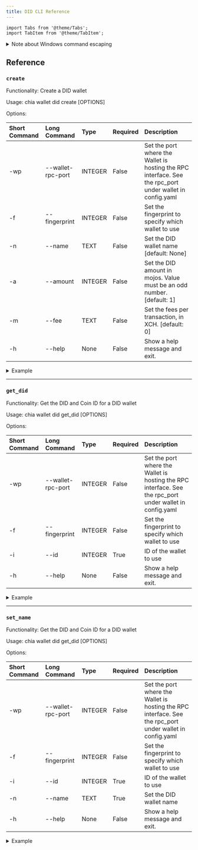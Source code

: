 ```yaml
---
title: DID CLI Reference
---
```


```mdx-code-block
import Tabs from '@theme/Tabs';
import TabItem from '@theme/TabItem';
```

<details>
  <summary>Note about Windows command escaping</summary>

This document will use Linux/MacOS RPC syntax. When running rpc commands on Windows, you'll need to escape all quotes with backslashes.

For example, here is a typical RPC command on Linux and MacOS:

```powershell
chia rpc wallet create_new_wallet '{"wallet_type": "nft_wallet"}'
```

To run the same command on Windows, you need to escape the quotes, so it looks like this:

```powershell
chia rpc wallet create_new_wallet '{\"wallet_type\": \"nft_wallet\"}'
```

</details>

## Reference

### `create`

Functionality: Create a DID wallet

Usage: chia wallet did create [OPTIONS]

Options:

| Short Command | Long Command      | Type    | Required | Description                                                                                              |
| :------------ | :---------------- | :------ | :------- | :------------------------------------------------------------------------------------------------------- |
| -wp           | --wallet-rpc-port | INTEGER | False    | Set the port where the Wallet is hosting the RPC interface. See the rpc_port under wallet in config.yaml |
| -f            | --fingerprint     | INTEGER | False    | Set the fingerprint to specify which wallet to use                                                       |
| -n            | --name            | TEXT    | False    | Set the DID wallet name [default: None]                                                                  |
| -a            | --amount          | INTEGER | False    | Set the DID amount in mojos. Value must be an odd number. [default: 1]                                   |
| -m            | --fee             | TEXT    | False    | Set the fees per transaction, in XCH. [default: 0]                                                       |
| -h            | --help            | None    | False    | Show a help message and exit.                                                                            |

<details>
<summary>Example</summary>

Create a new DID:

```bash
chia wallet did create -n My_DID
```

Response:

```
Successfully created a DID wallet with name My_DID and id 2 on key 4288332900
Successfully created a DID did:chia:17jvhl9z8zj6jma2uxk4mqj22p90hfpf29svlvlyalu8ksyefsvpql7f403 in the newly created DID wallet
```

View your wallet and DID:

```bash
chia wallet show
```

Response:

```
Wallet height: 1117451
Sync status: Synced
Balances, fingerprint: 4288332900

Chia Wallet:
   -Total Balance:         0.999989999992 txch (999989999992 mojo)
   -Pending Total Balance: 0.999989999991 txch (999989999991 mojo)
   -Spendable:             0.0 txch (0 mojo)
   -Type:                  STANDARD_WALLET
   -Wallet ID:             1

My_DID:
   -Total Balance:         0.0
   -Pending Total Balance: 1.0
   -Spendable:             0.0
   -Type:                  DECENTRALIZED_ID
   -DID ID:                did:chia:17jvhl9z8zj6jma2uxk4mqj22p90hfpf29svlvlyalu8ksyefsvpql7f403
   -Wallet ID:             2
```

</details>

---

### `get_did`

Functionality: Get the DID and Coin ID for a DID wallet

Usage: chia wallet did get_did [OPTIONS]

Options:

| Short Command | Long Command      | Type    | Required | Description                                                                                              |
| :------------ | :---------------- | :------ | :------- | :------------------------------------------------------------------------------------------------------- |
| -wp           | --wallet-rpc-port | INTEGER | False    | Set the port where the Wallet is hosting the RPC interface. See the rpc_port under wallet in config.yaml |
| -f            | --fingerprint     | INTEGER | False    | Set the fingerprint to specify which wallet to use                                                       |
| -i            | --id              | INTEGER | True     | ID of the wallet to use                                                                                  |
| -h            | --help            | None    | False    | Show a help message and exit.                                                                            |

<details>
<summary>Example</summary>

Get info for DID with ID 2:

```bash
chia wallet did get_did -i 2
```

Response:

```
DID:                    did:chia:17jvhl9z8zj6jma2uxk4mqj22p90hfpf29svlvlyalu8ksyefsvpql7f403
Coin ID:                0xe6c28c30c7dd2801a4cbfdb0e61186315ae9695dde0a75a6901c1394c3300db8
```

</details>

---

### `set_name`

Functionality: Get the DID and Coin ID for a DID wallet

Usage: chia wallet did get_did [OPTIONS]

Options:

| Short Command | Long Command      | Type    | Required | Description                                                                                              |
| :------------ | :---------------- | :------ | :------- | :------------------------------------------------------------------------------------------------------- |
| -wp           | --wallet-rpc-port | INTEGER | False    | Set the port where the Wallet is hosting the RPC interface. See the rpc_port under wallet in config.yaml |
| -f            | --fingerprint     | INTEGER | False    | Set the fingerprint to specify which wallet to use                                                       |
| -i            | --id              | INTEGER | True     | ID of the wallet to use                                                                                  |
| -n            | --name            | TEXT    | True     | Set the DID wallet name                                                                                  |
| -h            | --help            | None    | False    | Show a help message and exit.                                                                            |

<details>
<summary>Example</summary>

Set the name for Wallet ID 2 to `New Name`:

```bash
chia wallet did set_name -i 2 -n "New Name"
```

Response:

```
Successfully set a new name for DID wallet with id 2: New Name
```

Confirm changes:

```
chia wallet show
```

Response:

```
Wallet height: 1117563
Sync status: Synced
Balances, fingerprint: 4288332900

Chia Wallet:
   -Total Balance:         0.999989999991 txch (999989999991 mojo)
   -Pending Total Balance: 0.999989999991 txch (999989999991 mojo)
   -Spendable:             0.999989999991 txch (999989999991 mojo)
   -Type:                  STANDARD_WALLET
   -Wallet ID:             1

New Name:
   -Total Balance:         1.0
   -Pending Total Balance: 1.0
   -Spendable:             1.0
   -Type:                  DECENTRALIZED_ID
   -DID ID:                did:chia:17jvhl9z8zj6jma2uxk4mqj22p90hfpf29svlvlyalu8ksyefsvpql7f403
   -Wallet ID:             2

Connections:
Type      IP                                     Ports       NodeID      Last Connect      MiB Up|Dwn
FULL_NODE 127.0.0.1                              58444/58444 f40100b8... Jun 15 12:22:02      0.0|1.7
                                                 -Height: No Info    -Hash: No Info    -Trusted: True
```

</details>
